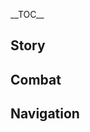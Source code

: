 {{CharacterTabs}}
{{LanguageTabs}}
{{Stub|1={{Meta/VO|tl=1}}}}
__TOC__
==Story==
{{VO/Story
|character           = Venti
|language            = ja
|name                = ウェンティ

<!-- Hello -->
|vo_01_01_title      = 初めまして…
|vo_01_01_subtitle   = Hello
|vo_01_01_file       = VO_{language}{character} Hello.ogg
|vo_01_01_tx         = ファ…よく寝た。あっ、こんにちは、旅人さん、ボクたちまた会ったね。ん？覚えてない？エヘヘ、それじゃあボクをまた君の旅に加えておくれ。君の実績は、世界最高の吟遊詩人であるボクが歌うにもってこいなんだよ～
|vo_01_01_rm         = Fa... Yoku neta. A', konnichiwa, Tabibito-san, boku-tachi mata atta ne. N? Oboetenai? Ehehe, sore jaa boku wo mata kimi no tabi ni kuwaete okure. Kimi no jisseki wa, sekai saikou no gin'yuu shijin de aru boku ga utau ni mottekoi nan da yo~
|vo_01_01_tl         = 

<!-- Chats -->
|vo_02_01_title      = 世間話・演奏
|vo_02_01_subtitle   = Chat: Playing the Lyre
|vo_02_01_file       = VO_{language}{character} Chat - Playing the Lyre.ogg
|vo_02_01_tx         = もっと聞きたいなら、リンゴをちょうだいよ。
|vo_02_01_rm         = Motto kikitai nara, ringo wo choudai yo.
|vo_02_01_tl         = 

|vo_02_02_title      = 世間話・リンゴ酒
|vo_02_02_subtitle   = Chat: Apple Cider
|vo_02_02_file       = VO_{language}{character} Chat - Apple Cider.ogg
|vo_02_02_tx         = 大きな木の上に腰かけて、飲みきれないほどのリンゴ酒を片手にもつんだ。ほら～
|vo_02_02_rm         = Ookina ki no ue ni koshikakete, nomi kirenai hodo no ringo-shu wo ni katate motsu nda. Hora~
|vo_02_02_tl         = 

|vo_02_03_title      = 世間話・詩篇
|vo_02_03_subtitle   = Chat: Ballads
|vo_02_03_file       = VO_{language}{character} Chat - Ballads.ogg
|vo_02_03_tx         = 行動するんだ、旅人よ。失われた詩篇が、ボクたちを待っている。
|vo_02_03_rm         = Koudou suru nda, Tabibito yo. Ushinawareta shihen ga, boku-tachi wo matteiru.
|vo_02_03_tl         = 

<!-- Weather -->
|vo_03_01_title      = 雨の日…
|vo_03_01_subtitle   = When It Rains
|vo_03_01_file       = VO_{language}{character} When It Rains.ogg
|vo_03_01_tx         = 水たまりを踏んでみよう！どっちが大きな水しぶきを飛ばせるかな！
|vo_03_01_rm         = Mizutamari wo funde miyou! Docchi ga ookina mizushibuki wo tobaseru ka na!
|vo_03_01_tl         = 

|vo_03_02_title      = 雨上がり…
|vo_03_02_subtitle   = After the Rain
|vo_03_02_file       = VO_{language}{character} After the Rain.ogg
|vo_03_02_tx         = あれ～晴れちゃったの？もう少し遊べるかと思ったのに。
|vo_03_02_rm         = Are~ Harechatta no? Mou sukoshi asoberu ka to omotta no ni.
|vo_03_02_tl         = 

|vo_03_03_title      = 雪の日…
|vo_03_03_subtitle   = When It Snows
|vo_03_03_file       = VO_{language}{character} When It Snows.ogg
|vo_03_03_tx         = 雪が積もったら…雪合戦しよう！
|vo_03_03_rm         = Yuki ga tsumottara... Yukigassen shiyou!
|vo_03_03_tl         = 

|vo_03_04_title      = 暴風の日…
|vo_03_04_subtitle   = When the Wind Is Blowing
|vo_03_04_file       = VO_{language}{character} When the Wind Is Blowing.ogg
|vo_03_04_tx         = せっかくだし、飛んでみない？
|vo_03_04_rm         = Sekkaku dashi, tonde minai?
|vo_03_04_tl         = 

<!-- Greetings -->
|vo_04_01_title      = おはよう…
|vo_04_01_subtitle   = Good Morning
|vo_04_01_file       = VO_{language}{character} Good Morning.ogg
|vo_04_01_tx         = おはよう。新しい冒険を始めるの？
|vo_04_01_rm         = Ohayou. Atarashii bouken wo hajimeru no?
|vo_04_01_tl         = 

|vo_04_02_title      = こんにちは…
|vo_04_02_subtitle   = Good Afternoon
|vo_04_02_file       = VO_{language}{character} Good Afternoon.ogg
|vo_04_02_tx         = グー…お腹空いた。またアカツキワイナリーでタダ飯食べるのも気が引けるしな…君だったのか！ヤッホー、出かけるの？ボクも連れて行ってよ。
|vo_04_02_rm         = Guu... Onaka suita. Mata Akatsuki Wainarii de tada meshi taberu no mo ki ga hikeru shi na... Kimi datta no ka! Yahhoo, dekakeru no? Boku mo tsurete itte yo.
|vo_04_02_tl         = 

|vo_04_03_title      = こんばんは…
|vo_04_03_subtitle   = Good Evening
|vo_04_03_file       = VO_{language}{character} Good Evening.ogg
|vo_04_03_tx         = ボクはまだ眠くないよ。もう少し付き合ってよ？
|vo_04_03_rm         = Boku wa mada nemukunai yo. Mou sukoshi tsukiatte yo?
|vo_04_03_tl         = 
|vo_04_04_title      = おやすみ…
|vo_04_04_subtitle   = Good Night
|vo_04_04_file       = VO_{language}{character} Good Night.ogg
|vo_04_04_tx         = 寝るのかい？ヘヘ、お休み。
|vo_04_04_rm         = Neru no kai? Hehe, oyasumi.
|vo_04_04_tl         = 

<!-- About -->
|vo_05_01_title      = ウェンティ自身について…
|vo_05_01_subtitle   = About {character}
|vo_05_01_file       = VO_{language}{character} About {character}.ogg
|vo_05_01_tx         = 練習？フフン、もちろん必要ないさ。ここテイワットではボクに歌えない歌はないんだよ。
|vo_05_01_rm         = Renshuu? Fufun, mochiron hitsuyou nai sa. Koko Teiwatto de wa boku ni utaenai uta wa nai nda yo.
|vo_05_01_tl         = 

<!-- About Us-->
|vo_06_01_title      = 新しい歌について…
|vo_06_01_subtitle   = About Us: New Songs
|vo_06_01_file       = VO_{language}{character} About Us - New Songs.ogg
|vo_06_01_tx         = 君をボクの新しい歌に書き加えたいんだ！あれ、どうしてそんな顔するの？原稿料を払えるかが心配？アハハ、そんなのいらないよ。それより…また君の物語を話してよ！
|vo_06_01_rm         = Kimi wo boku no atarashii uta ni kaki kuwaetai nda! Are, doushite sonna kao suru no? Genkou-ryou wo haraeru ka ga shinpai? Ahaha, sonna no iranai yo. Soreyori... Mata kimi no monogatari wo hanashite yo!
|vo_06_01_tl         = 

|vo_06_02_title      = 勇者について…
|vo_06_02_subtitle   = About Us: Heroes
|vo_06_02_friendship = 6
|vo_06_02_tx         = {{A|VO JA Venti About Us - Heroes (A).ogg}} {{A|VO JA Venti About Us - Heroes (B).ogg}} うん…うん…なるほど！エヘヘ、勇者が{{MC|姫|王子}}を救い出したら、真っ先に大陸中にこの歌を広めるんだ。
|vo_06_02_rm         = Un... Un... Naruhodo! Ehehe, yuusha ga {{MC|hime|ouji}} wo sukuidashitara, massaki ni tairiku-juu ni kono uta wo hiromeru nda.
|vo_06_02_actualtx   = うん…うん…なるほど！エヘヘ、勇者が{{Highlight|{{MC|お姫様|王子様}}}}を救い出したら、真っ先に大陸中にこの歌を広めるんだ。
|vo_06_02_actualrm   = Un... Un... Naruhodo! Ehehe, yuusha ga {{Highlight|{{MC|ohime-sama|ouji-sama}}}} wo sukuidashitara, massaki ni tairiku-juu ni kono uta wo hiromeru nda.
|vo_06_02_tl         = 

|vo_06_03_title      = 使徒について…
|vo_06_03_subtitle   = About Us: Apostles
|vo_06_03_friendship = 6
|vo_06_03_quest      = Song of the Dragon and Freedom
|vo_06_03_file       = VO_{language}{character} About Us - Apostles.ogg
|vo_06_03_tx         = 夜風が涼しくて、神の使徒になるのにピッタリの気候だよ！じゃあ善は急げって言うし、早速ボクに貢物を捧げてよ。
|vo_06_03_rm         = Yokaze ga suzushikute, kami no shito ni naru no ni pittari no kikou da yo! Jaa zen wa isoge tte iu shi, sassoku boku ni mitsugimono wo sasagete yo.
|vo_06_03_tl         = 

|vo_06_04_title      = 請求について…
|vo_06_04_subtitle   = About Us: Requests
|vo_06_04_friendship = 6
|vo_06_04_quest      = Song of the Dragon and Freedom
|vo_06_04_file       = VO_{language}{character} About Us - Requests.ogg
|vo_06_04_tx         = あれ、風の神のボクにもっと頑張れって？それなら君も誠意を見せなくちゃ。例えば、敬虔さ、情熱、または……
|vo_06_04_rm         = Are, Kaze no Kami no boku ni motto ganbare tte? Sore nara kimi mo seii wo misenakucha. Tatoeba, keiken-sa, jounetsu, mata wa......
|vo_06_04_tl         = 

<!-- Miscellany I -->
|vo_07_01_title      = 「神の目」について…
|vo_07_01_subtitle   = About the [[Vision]]
|vo_07_01_friendship = 4
|vo_07_01_file       = VO_{language}{character} About the Vision.ogg
|vo_07_01_tx         = えっ？ボクの「神の目」が気になるの？うん…はい、どうぞ。気に入ったなら、同じやつを作ってあげようか？エヘヘッ。
|vo_07_01_rm         = E'? Boku no "Kami no Me" ga ki ni naru no? Un... Hai, douzo. Ki ni itta nara, onaji yatsu wo tsukutte ageyou ka? Ehehe'.
|vo_07_01_tl         = 

|vo_07_02_title      = シェアしたいこと…
|vo_07_02_subtitle   = Something to Share
|vo_07_02_file       = VO_{language}{character} Something to Share.ogg
|vo_07_02_tx         = Olah！エヘヘ、これはヒルチャールの挨拶の言葉なんだよ。そんなの覚えて何するのかって？もう、創作のためだよ。当然ながら知識は多いに越したことがないからね。あっ、そう言えばボク、まだヒルチャール語の歌は書いたことがない気がするな…
|vo_07_02_rm         = Olah! Ehehe, kore wa hiruchaaru no aisatsu no kotoba nan da yo. Sonna no oboete nani suru no ka tte? Mou, sousaku no tame da yo. Touzen nagara chishiki wa ooi ni koshita koto ga nai kara ne. A', sou ieba boku, mada hiruchaaru-go no uta wa kaita koto ga nai ki ga suru na...
|vo_07_02_tl         = 

|vo_07_03_title      = 興味のあること…
|vo_07_03_subtitle   = Interesting Things
|vo_07_03_file       = VO_{language}{character} Interesting Things.ogg
|vo_07_03_tx         = 旅人さん、セシリアを見たことある？静かな山岳の頂上に黙々と咲く白い花だよ。ボクはセシリアこそがテイワットで一番美しい花だと思うんだ。
|vo_07_03_rm         = Tabibito-san, Seshiria wo mita koto aru? Shizuka-na sangaku no choujou ni mokumoku-to saku shiroi hana da yo. Boku wa Seshiria koso ga Teiwatto de ichiban utsukushii hana da to omou nda.
|vo_07_03_tl         = 

<!-- About Teammates -->
|vo_08_01_title      = ジンについて…
|vo_08_01_subtitle   = About [[Jean]]
|vo_08_01_friendship = 4
|vo_08_01_file       = VO_{language}{character} About Jean.ogg
|vo_08_01_tx         = 騎士団の代理団長…君は彼女をどんな人物だと思う？エヘヘ、ボクと同じこと考えているね。真面目、勇敢、優しさに溢れている。ボクのある友人と少し似ているんだ…
|vo_08_01_rm         = Kishi-dan no Dairi Danchou... Kimi wa kanojo wo donna jinbutsu da to omou? Ehehe, boku to onaji koto kangaete iru ne. Majime, yuukan, yasashisa ni afurete iru. Boku no aru yuujin to sukoshi niteiru nda...
|vo_08_01_tl         = 

|vo_08_02_title      = ディルックについて…
|vo_08_02_subtitle   = About [[Diluc]]
|vo_08_02_friendship = 4
|vo_08_02_file       = VO_{language}{character} About Diluc.ogg
|vo_08_02_tx         = ディルックのところに行って仲良くしておくのはどう？考えてごらんよ。彼の家には秘蔵のお酒が、たっくさんあるんだよ！エヘヘ、エヘへへへ…あれ、何でお酒を飲みたがらないの？その…ちょっと香りを嗅ぐだけなら？香りだけ！香りを嗅ぐだけなら君も大丈夫だよ。
|vo_08_02_rm         = Dirukku no tokoro ni itte nakayoku shite oku no wa dou? Kangaete goran yo. Kare no ie ni wa hizou no o-sake ga, takkusan aru nda yo! Ehehe, ehehehehe... Are, nande o-sake wo nomitagaranai no? Sono... Chotto kaori wo kagu dake nara? Kaori dake! Kaori wo kagu dake nara kimi mo daijoubu da yo.
|vo_08_02_tl         = 

|vo_08_03_title      = バーバラについて…
|vo_08_03_subtitle   = About [[Barbara]]
|vo_08_03_friendship = 4
|vo_08_03_file       = VO_{language}{character} About Barbara.ogg
|vo_08_03_tx         = 歌の上手な牧師の少女を知ってる？…えっ、アイドル？…んと、握手会？…えーっと、単独ライブ？…そうなんだ。音楽ってやっぱり奥が深いね。
|vo_08_03_rm         = Uta no jouzu-na bokushi no shoujo wo shitteru? ...E', aidoru? ...Nto, akushukai? ...Eetto, tandoku raibu? ...Sou nan da. Ongaku tte yappari oku ga fukai ne.
|vo_08_03_tl         = 

|vo_08_04_title      = レザーについて…
|vo_08_04_subtitle   = About [[Razor]]
|vo_08_04_friendship = 4
|vo_08_04_file       = VO_{language}{character} About Razor.ogg
|vo_08_04_tx         = あの奔狼領の白髪の少年は、へえ、そうなんだ。狼に育てられたのか…道理で、彼の匂いを懐かしく感じるわけだ…
|vo_08_04_rm         = Ano Honrou-ryou no hakuhatsu no shounen wa, hee, sou nan da. Ookami ni sodaterareta no ka... Douri de, kare no nioi wo natsukashiku kanjiru wake da...
|vo_08_04_tl         = 

|vo_08_05_title      = モナについて…
|vo_08_05_subtitle   = About [[Mona]]
|vo_08_05_friendship = 4
|vo_08_05_file       = VO_{language}{character} About Mona.ogg
|vo_08_05_tx         = あっ、あの占星術師のことかい？そうだね、占いもボクの詩と同じで、酒代すら稼げないほど役立たない技術だね！…星占いは伝統文化だから、役立たずじゃないって？うっ、失礼だよ、それなら詩だって役立つよ！
|vo_08_05_rm         = A', ano senseijutsushi no koto kai? Sou da ne, uranai mo boku no uta to onaji de, sakadai sura kasegenai hodo yakudatanai gijitsu da ne! ...Hoshiuranai wa dentou bunka da kara, yakutatazu ja nai tte? U', shitsurei da yo, sore nara uta da tte yakudatsu yo!
|vo_08_05_tl         = 

|vo_08_06_title      = ディオナについて…
|vo_08_06_subtitle   = About [[Diona]]
|vo_08_06_friendship = 4
|vo_08_06_file       = VO_{language}{character} About Diona.ogg
|vo_08_06_tx         = キャッツテールの人気特製カクテル！でも…うっ、くしゃみが。ボクの代わりにもらってきてくれないかい？感謝するよ。約束だよ。
|vo_08_06_rm         = Kyattsu Teeru no ninki tokusei kakuteru! De mo... U', kushami ga. Boku no kawari ni moratte kite kurenai kai? Kansha suru yo. Yakusoku da yo.
|vo_08_06_tl         = 

|vo_08_07_title      = アルベドについて…
|vo_08_07_subtitle   = About [[Albedo]]
|vo_08_07_friendship = 4
|vo_08_07_file       = VO_{language}{character} About Albedo.ogg
|vo_08_07_tx         = 黒土と白亜、宇宙と地層、無垢なる土から原初の人間を創る…こんなあまりにも行き過ぎた能力は看過できないよね。もし危険な古の技術が城内で暴走でもしたら&mdash;&mdash;まっ、いっか、モンドの問題はモンドの人に解決してもらおう。
|vo_08_07_rm         = Kokudo to hakua, uchuu to chisou, muku naru tsuchi kara gensho no ningen wo tsukuru... Konna amari ni mo ikisugita nouryoku wa kanka dekinai yo ne. Moshi kiken-na inishie no gijutsu ga jounai de bousou de mo shitara{{lmdash}} Ma', ikka, Mondo no mondai wa Mondo no hito ni kaiketsu shite moraou.
|vo_08_07_tl         = 

|vo_08_08_title      = モラクスについて…
|vo_08_08_subtitle   = About [[Morax]]
|vo_08_08_friendship = 4
|vo_08_08_quest      = A New Star Approaches
|vo_08_08_file       = VO_{language}{character} About Morax.ogg
|vo_08_08_tx         = あのじいさんに会ったのかい？彼は元気だった？えっ、「鍾離」という名前の一般人になってた？あの頑固頭からしたら、これは大きな変化だろうね。ボクと一緒に彼に会いに行こうよ、この風立ちの地に埋められた酒も持ってさ。あっ、そうだ、彼はまだ強いのかい？力はあとどれくらい残ってる？ボクが会いに行ったら、吹き飛ばされたりしないよね？
|vo_08_08_rm         = Ano jii-san ni atta no kai? Kare wa genki datta? E', "Shouri" to iu namae no ippan-jin ni natteta? Ano ganko-atama kara shitara, kore wa ookina henka darou ne. Boku to issho ni kare ni ai ni ikou yo, kono Kaze-tachi no Chi ni umerareta sake mo motte sa. A', sou da, kare wa mada tsuyoi no kai? Chikara wa ato dore kurai nokotteru? Boku ga ai ni ittara, fukitobasaretari shinai yo ne?
|vo_08_08_tl         = 

|vo_08_09_title      = エウルアについて…
|vo_08_09_subtitle   = About [[Eula]]
|vo_08_09_friendship = 4
|vo_08_09_file       = VO_{language}{character} About Eula.ogg
|vo_08_09_tx         = エウルアのお酒の趣味はなかなか面白いものだよ。夏でも冬でも氷を入れた冷たいのを飲むんだ。彼女みたいなのは、今のモンドにそういないだろうね。彼女とはいい飲み友達になれそうだよ。ん？ボクの作ったローレンス家の歌が…彼女の耳にも？あははっ、それがどうしたの？もしかしたら僕たち、一緒に歌えるかもしれないね。
|vo_08_09_rm         = Eurua no o-sake no shumi wa nakanaka omoshiroi mono da yo. Natsu de mo fuyu de mo koori wo ireta tsumetai no wo nomu nda. Kanojo mitai na no wa, ima no Mondo ni sou inai darou ne. Kanojo to wa ii nomi-tomodachi ni nare sou da yo. N? Boku no tsukutta Roorensu-ke no uta ga... Kanojo no mimi ni mo? Ahaha', sore ga dou shita no? Moshi ka shitara boku-tachi, issho ni utaeru ka mo shirenai ne.
|vo_08_09_tl         = 

|vo_08_10_title      = バアルについて…
|vo_08_10_subtitle   = About [[Raiden Shogun|Baal]]
|vo_08_10_friendship = 4
|vo_08_10_quest      = Omnipresence Over Mortals
|vo_08_10_file       = VO_{language}{character} About Baal.ogg
|vo_08_10_tx         = あの偉そうにしている雷電将軍を倒したんだって？うーん…彼女は影武者をやっていた頃から究極の武道を追い求めていた。だから今、きっと色んな理由を駆使して君を稽古に誘うだろうね。よし、じゃあこっそり君に彼女の弱点を教えてあげよう。ちょっと耳貸して&mdash;&mdash;それはね～「スイーツ」だよ！
|vo_08_10_rm         = Ano erasou ni shite iru Raiden Shougun wo taoshita nda tte? Uun... Kanojo wa kagemusha wo yatte ita koro kara kyuukyoku no budou wo oimotomete ita. Da kara ima, kitto ironna riyuu wo kushi shite kimi wo keiko ni sasou darou ne. Yoshi, jaa kossori kimi ni kanojo no jakuten wo oshiete ageyou. Chotto mimi kashite{{lmdash}} Sore wa ne~ "Suiitsu" da yo!
|vo_08_10_tl         = 

|vo_08_11_title      = ブエルについて…
|vo_08_11_subtitle   = About [[Lesser Lord Kusanali|Buer]]
|vo_08_11_friendship = 4
|vo_08_11_quest      = Akasha Pulses, the Kalpa Flame Rises
|vo_08_11_file       = VO_{language}{character} About Buer.ogg
|vo_08_11_tx         = 草神のこと？草神と言ったら、真っ先に彼女の「夢境」に関する権能を思いつくでしょ？ボクの作る詩歌と同じように、彼女の創造する夢境も浪漫と想像力に満ち溢れているんだ。ボクたち、すっごく気が合うんだよ。
|vo_08_11_rm         = Soushin no koto? Soushin to ittara, massaki ni kanojo no "mukyou" ni kansuru kennou wo omoitsuku desho? Boku no tsukuru shika to onaji you ni, kanojo no souzou suru mukyou mo roman to souzouryoku ni michiafurete iru nda. Boku-tachi, suggoku ki ni au nda yo.
|vo_08_11_tl         = 

<!-- More About -->
|vo_09_01_title      = {name}を知る・1
|vo_09_01_subtitle   = More About {character}: I
|vo_09_01_file       = VO_{language}{character} More About {character} - 01.ogg
|vo_09_01_tx         = ちょうどいいところに来たね、旅人さん。君の願いが何か聞かせてほしいんだ。
|vo_09_01_rm         = Choudo ii tokoro ni kita ne, Tabibito-san. Kimi no negai ga nani ka kikasete hoshii nda.
|vo_09_01_tl         = 

|vo_09_02_title      = {name}を知る・2
|vo_09_02_subtitle   = More About {character}: II
|vo_09_02_friendship = 3
|vo_09_02_file       = VO_{language}{character} More About {character} - 02.ogg
|vo_09_02_tx         = 君と一緒に旅をするのは面白いよ。気がかりな点を挙げるとすれば、君の傍にいるあのチビかな。あんなによく食べるんじゃ、君たちの食費もバカにならないだろう？アハハ。
|vo_09_02_rm         = Kimi to issho ni tabi wo suru no wa omoshiroi yo. Kigakari-na ten wo ageru to sureba, kimi no soba ni iru ano chibi ka na. Anna ni yoku taberu nja, kimi-tachi no shokuhi mo baka ni naranai darou? Ahaha.
|vo_09_02_tl         = 

|vo_09_03_title      = {name}を知る・3
|vo_09_03_subtitle   = More About {character}: III
|vo_09_03_friendship = 4
|vo_09_03_file       = VO_{language}{character} More About {character} - 03.ogg
|vo_09_03_tx         = 火の神は横暴で戦い好き、岩の神は人の心が分からない頑固者だよ。どうしてこんなことを知っているのかって？エヘヘ、叙事詩の中にはっきりと書いてあるからね。彼らの物語、あの時代の物語が。
|vo_09_03_rm         = Hi no Kami wa oubou de tatakai-zuki, Iwa no Kami wa hito no kokoro ga wakaranai ganko-mono da yo. Doushite konna koto wo shitte iru no ka tte? Ehehe, jojishi no naka ni hakkiri to kaite aru kara ne. Karera no monogatari, ano jidai no monogatari ga.
|vo_09_03_tl         = 

|vo_09_04_title      = {name}を知る・4
|vo_09_04_subtitle   = More About {character}: IV
|vo_09_04_friendship = 5
|vo_09_04_file       = VO_{language}{character} More About {character} - 04.ogg
|vo_09_04_tx         = 天空の島か。ボクでもあそこまで飛べるか分からないよ。それにあそこには美味しい水も、木の実もないんだ。美味しいお酒なんてもってのほかだよ？ヘヘッ、あそこには頼まれたって行きたくないね。
|vo_09_04_rm         = Tenkuu no Shima ka. Boku de mo asoko made toberu ka wakaranai yo. Sore ni asoko ni wa oishii mizu mo, kinomi mo nai nda. Oishii o-sake nante motte no hoka da yo? Hehe', asoko ni wa tanomareta tte ikitakunai ne.
|vo_09_04_tl         = 

|vo_09_05_title      = {name}を知る・5
|vo_09_05_subtitle   = More About {character}: V
|vo_09_05_friendship = 6
|vo_09_05_file       = VO_{language}{character} More About {character} - 05.ogg
|vo_09_05_tx         = ボクの願い事？うん、昔はこの世界全体を巡りたいと思っていたよ。今も同じさ。ただ、条件が一つ増えただけ。それは君と一緒にってことさ。君がいてこそ完璧なんだ。やっぱり語り手は冒険者と一緒にいないと、エヘへへ！
|vo_09_05_rm         = Boku no negaigoto? Un, mukashi wa kono sekai zentai wo meguritai to omotte ita yo. Ima mo onaji sa. Tada, jouken ga hitotsu fueta dake. Sore wa kimi to issho ni tte koto sa. Kimi ga ite koso kanpeki nan da. Yappari katarite wa bouken-sha to issho ni inai to, ehehehe!
|vo_09_05_tl         = 

<!-- Miscellany II -->
|vo_10_01_title      = {name}の趣味…
|vo_10_01_subtitle   = {character}'s Hobbies
|vo_10_01_file       = VO_{language}{character} Hobbies.ogg
|vo_10_01_tx         = ボクはお酒が好きなんだ！あと風もね！うーん、風でできたお酒があったらいいのに。
|vo_10_01_rm         = Boku wa o-sake ga suki-na nda! Ato kaze mo ne! Uun, kaze de dekita o-sake ga attara ii no ni.
|vo_10_01_tl         = 
|vo_10_02_title      = {name}の悩み…
|vo_10_02_subtitle   = {character}'s Troubles
|vo_10_02_file       = VO_{language}{character} Troubles.ogg
|vo_10_02_tx         = 実は、猫が近くにいるだけでくしゃみが止まらなくなるんだ…ハ、ハハ、ハクションッ！うーん…想像するだけでもダメだ…もう、これってどうすれば治るか知らない？
|vo_10_02_rm         = Jitsu wa, neko ga chikaku ni iru dake de kushami ga tomaranaku naru nda... Ha, haha, hakushon'! Uun... Souzou suru dake de mo dame da... Mou, kore tte dou sureba naoru ka shiranai?
|vo_10_02_tl         = 

|vo_10_03_title      = 好きな食べ物…
|vo_10_03_subtitle   = Favorite Food
|vo_10_03_file       = VO_{language}{character} Favorite Food.ogg
|vo_10_03_tx         = 君も一つリンゴをどう？もぎたてだよ。ガブッ、あぁ…シャクシャクしていて甘い。リンゴこそが神からの贈りものだよね！
|vo_10_03_rm         = Kimi mo hitotsu ringo wo dou? Mogitate da yo. Gabu', aa... shakushaku shiteite amai. Ringo koso ga kami kara no okuri mono da yo ne!
|vo_10_03_tl         = 

|vo_10_04_title      = 嫌いな食べ物…
|vo_10_04_subtitle   = Least Favorite Food
|vo_10_04_file       = VO_{language}{character} Least Favorite Food.ogg
|vo_10_04_tx         = 何か美味しいものを作っているのかい？おや～？チーズパンケーキ！これは…これはダメ。熱くてベタベタしていて。うー…ボクにはクドすぎるんだよ…
|vo_10_04_rm         = Nani ka oishii mono wo tsukutte iru no kai? Oya~? Chiizu pankeeki! Kore wa... Kore wa dame. Atsukute betabeta shiteite. Uu... Boku ni wa kudosugiru nda yo...
|vo_10_04_tl         = 

<!-- Receiving a Gift -->
|vo_11_01_title      = 贈り物を受け取る・1
|vo_11_01_subtitle   = Receiving a Gift: I
|vo_11_01_file       = VO_{language}{character} Receiving a Gift - 01.ogg
|vo_11_01_tx         = ふぅ、満足、満足！明日もあるんだよね？それから明後日も！
|vo_11_01_rm         = Fuu, manzoku, manzoku! Ashita mo aru nda yo ne? Sore kara asatte mo!
|vo_11_01_tl         = 

|vo_11_02_title      = 贈り物を受け取る・2
|vo_11_02_subtitle   = Receiving a Gift: II
|vo_11_02_file       = VO_{language}{character} Receiving a Gift - 02.ogg
|vo_11_02_tx         = ふぅ、お腹いっぱい。食後のフルーツも食べられそうにないや…
|vo_11_02_rm         = Fuu, onaka-ippai. Shokugo no furuutsu mo taberaresou ni nai ya...
|vo_11_02_tl         = 

|vo_11_03_title      = 贈り物を受け取る・3
|vo_11_03_subtitle   = Receiving a Gift: III
|vo_11_03_file       = VO_{language}{character} Receiving a Gift - 03.ogg
|vo_11_03_tx         = このボクですら苦手な料理だなんて。うぅ…困っちゃったな。
|vo_11_03_rm         = Kono boku de sura nigate-na ryouri da nante. Uu... Komacchatta na.
|vo_11_03_tl         = 

<!-- Birthday-->
|vo_12_01_title      = 誕生日…
|vo_12_01_subtitle   = Birthday
|vo_12_01_file       = VO_{language}{character} Birthday.ogg
|vo_12_01_tx         = 以前、友達から誕生日はケーキを食べるって聞いたんだ…ほら、リンゴケーキだよ。はい、スプーン。焼き上げる時に少し崩れちゃったからアップルパイみたいだけどね。エヘ、スイーツって本当に難しいね。
|vo_12_01_rm         = Izen, tomodachi kara tanjoubi wa keeki wo taberu tte kiita nda... Hora, ringo keeki da yo. Hai, supuun. Yakiageru toki ni sukoshi kuzurechatta kara appuru pai mitai da kedo ne. Ehe, suiitsu tte hontou ni muzukashii ne.
|vo_12_01_tl         = 

<!-- Feelings About Ascension -->
|vo_13_01_title      = 突破した感想・起
|vo_13_01_subtitle   = Feelings About Ascension: Intro
|vo_13_01_ascension  = 1
|vo_13_01_file       = VO_{language}{character} Feelings About Ascension - 01.ogg
|vo_13_01_tx         = えっ、今なにかあったの！？
|vo_13_01_rm         = E', ima nani ka atta no!?
|vo_13_01_tl         = 
|vo_13_02_title      = 突破した感想・承
|vo_13_02_subtitle   = Feelings About Ascension: Building Up
|vo_13_02_ascension  = 2
|vo_13_02_file       = VO_{language}{character} Feelings About Ascension - 02.ogg
|vo_13_02_tx         = お疲れ～音楽を聴いてリラックスしようか？カプリチオがいい？それともセレナーデ？
|vo_13_02_rm         = O-tsukare~ Ongaku wo kiite rirakkusu shiyou ka? Kapurichio ga ii? Sore tomo serenaade?
|vo_13_02_tl         = 
|vo_13_03_title      = 突破した感想・転
|vo_13_03_subtitle   = Feelings About Ascension: Climax
|vo_13_03_ascension  = 4
|vo_13_03_file       = VO_{language}{character} Feelings About Ascension - 03.ogg
|vo_13_03_tx         = さあ、こっちにおいで～新しい詩を作ったよ、タイトルは『旅人の風』にしようか。
|vo_13_03_rm         = Saa, kocchi ni oide~ Atarashii uta wo tsukutta yo, taitoru wa "Tabibito no Kaze" ni shiyou ka.
|vo_13_03_tl         = 
|vo_13_04_title      = 突破した感想・結
|vo_13_04_subtitle   = Feelings About Ascension: Conclusion
|vo_13_04_ascension  = 6
|vo_13_04_file       = VO_{language}{character} Feelings About Ascension - 04.ogg
|vo_13_04_tx         = うーん…この景色は何度も目にしてきたのに、君が隣りにいるとまるで新しいものに見えるんだ。まさか君…不思議な力を隠し持ってたりしないよね？…あっ、それでもいいや、ボクの人を見る目が確かだってことだもんね、エヘヘッ！
|vo_13_04_rm         = Uun... Kono keshiki wa nando mo me ni shite kita no ni, kimi ga tonari iru to maru de atarashii mono ni mieru nda. Masaka kimi... fushigi-na chikara wo kakushimottetari shinai yo ne? ...A', sore de mo ii ya, boku no hito wo miru me ga tashika da tte koto da mon ne, ehehe'!
|vo_13_04_tl         = 
}}

==Combat==
{{Combat VO
|character           = Venti
|language            = ja
|skill_1_tx          = ふぅ～
|skill_1_tl          = Phew~
|skill_1_rm          = Fuu~
|skill_2_tx          = ここだよ。
|skill_2_tl          = Over here.
|skill_2_rm          = Koko da yo.
|skill_3_tx          = 足下に気をつけて～
|skill_3_tl          = Mind your step~
|skill_3_rm          = Ashimoto ni ki wo tsukete~
|skill_4_tx          = 一緒に遊ぼうよ～
|skill_4_tl          = Let's play~
|skill_4_rm          = Issho ni asobou yo~
|skill_5_file        = Elemental Skill 2 01,Elemental Skill 2 02

|burst_1_tx          = 逃げようなんて思わないでよね？
|burst_1_tl          = Don't you think about running away.
|burst_1_rm          = Nigeyou nante omowanaide yo ne?
|burst_2_tx          = 風だ～
|burst_2_tl          = Wind~
|burst_2_rm          = Kaze da~

|sprint-s_1_tx       = 走るより飛ぶほうが速いよ？
|sprint-s_1_tl       = Flying is faster than running.
|sprint-s_1_rm       = Hashiru yori tobu hou ga hayai yo?
|sprint-s_2_file     = Sprint Start 02,Sprint Start 03,Sprint Start 04

|glider_1_tx         = ヤッホ～
|glider_1_tl         = Yahoo~
|glider_1_rm         = Yahho~
|glider_2_file       = Deploying Wind Glider 02,Deploying Wind Glider 03,Deploying Wind Glider 04

|chest_1_tx          = コホンッ、ここで一曲、「宝箱の歌」！
|chest_1_tl          = Ahem, let me sing a song, "The Song of Treasure Chests"!
|chest_1_rm          = Kohon', koko de ikkyoku, "Takarabako no Uta"!
|chest_2_tx          = てへっ、「風神のご加護」ってやつ？
|chest_2_tl          = Hehe, is this what you'd call "Barbatos' Blessing"?
|chest_2_rm          = Tehe', "Fuujin no Go-kago" tte yatsu?
|chest_3_tx          = お酒が何本も買えるね～
|chest_3_tl          = You can buy many bottles of alcohol~
|chest_3_rm          = O-sake ga nanbon mo kaeru ne~

|low-hp_1_tx         = 待って、これじゃ面白くないよ！
|low-hp_1_tl         = Wait, it's not fun like this!
|low-hp_1_rm         = Matte, kore ja omoshirokunai yo!
|low-hp_2_tx         = うわぁ、ボクばかり攻撃しないでよ！
|low-hp_2_tl         = Uwah, stop attacking only me!
|low-hp_2_rm         = Uwaa, boku bakari kougeki shinaide yo!
|low-hp_3_tx         = ひどいよ。
|low-hp_3_tl         = How terrible!
|low-hp_3_rm         = Hidoi yo.

|ally-low-hp_1_tx    = ボクに任せて～
|ally-low-hp_1_tl    = Leave it to me~
|ally-low-hp_1_rm    = Boku ni makasete~
|ally-low-hp_2_tx    = まだ諦めちゃダメだよ。
|ally-low-hp_2_tl    = You can't give up yet.
|ally-low-hp_2_rm    = Mada akiramecha dame da yo.

|fallen_1_tx         = 少し寝よう…
|fallen_1_tl         = I'm gonna sleep for a bit...
|fallen_1_rm         = Sukoshi neyou...
|fallen_2_tx         = ありゃ、弦が切れちゃった…
|fallen_2_tl         = Oh, the string broke...
|fallen_2_rm         = Arya, gen ga kirechatta...
|fallen_3_tx         = バタンキュ～
|fallen_3_tl         = I'm going to conk out...
|fallen_3_rm         = Batankyu~

|hit-l_1_file        = Light Hit Taken 02
|hit-l_1_tx          = アチャ～
|hit-l_1_tl          = Aw, man~
|hit-l_1_rm          = Acha~
|hit-l_2_file        = Light Hit Taken 01,Light Hit Taken 03,Light Hit Taken 04,Light Hit Taken 05,Light Hit Taken 06

|hit-h_1_file        = Heavy Hit Taken 02
|hit-h_1_tx          = 乱暴だな。
|hit-h_1_tl          = You're so violent.
|hit-h_1_rm          = Ranbou da na.
|hit-h_2_file        = Heavy Hit Taken 01,Heavy Hit Taken 03,Heavy Hit Taken 04,Heavy Hit Taken 05,Heavy Hit Taken 06

|join_1_tx           = 音階調整お～わり！
|join_1_tl           = I've finished adjusting my scales!
|join_1_rm           = Onkai chousei o~wari!
|join_2_tx           = 待たせちゃった？
|join_2_tl           = Did I keep you waiting?
|join_2_rm           = Matasechatta?
|join_3_tx           = ウォーミングアップしよっか。
|join_3_tl           = Let's do some warm-ups.
|join_3_rm           = Woomingu appu shiyokka.


|atk-l_1_file        = Light Attack 01,Light Attack 02,Light Attack 03,Light Attack 04,Light Attack 05,Light Attack 06,Light Attack 07

|atk-m_1_file        = Mid Attack 01,Mid Attack 02,Mid Attack 03

|atk-h_1_file        = Heavy Attack 01,Heavy Attack 02,Heavy Attack 03

|climb_1_file        = Climbing 01,Climbing 02,Climbing 03,Climbing 04,Climbing 05

|jump_1_file         = Jumping 01,Jumping 02,Jumping 03,Jumping 04,Jumping 05
}}

==Navigation==
{{Character Navbox|link type=vo-ja}}
